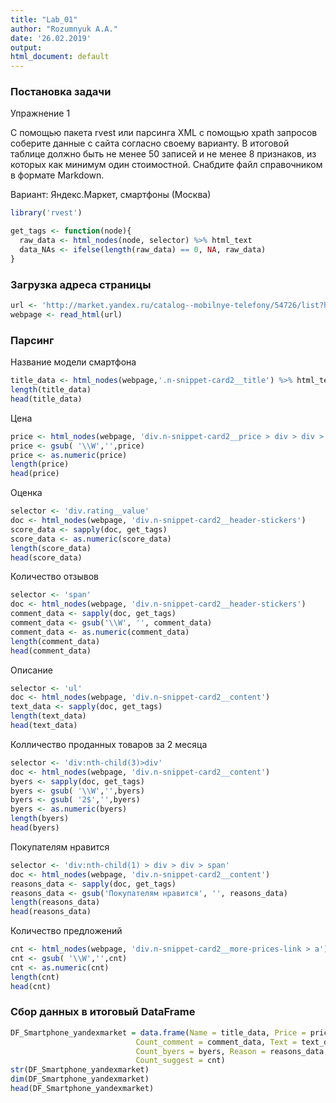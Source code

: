 ---
title: "Lab_01"
author: "Rozumnyuk A.A."
date: '26.02.2019'
output:
html_document: default
---

### Постановка задачи
Упражнение 1

С помощью пакета rvest или парсинга XML с помощью xpath запросов соберите данные с
сайта согласно своему варианту. В итоговой таблице должно быть не менее 50 записей и
не менее 8 признаков, из которых как минимум один стоимостной. Снабдите файл
справочником в формате Markdown.

Вариант:
Яндекс.Маркет, смартфоны (Москва)

```{r}
library('rvest')

get_tags <- function(node){
  raw_data <- html_nodes(node, selector) %>% html_text
  data_NAs <- ifelse(length(raw_data) == 0, NA, raw_data)
}
```
### Загрузка адреса страницы
```{r}
url <- 'http://market.yandex.ru/catalog--mobilnye-telefony/54726/list?hid=91491&suggest_text=Смартфоны&suggest=1&suggest_type=recipe&was_redir=1&rs=eJwzYgpgBAABcwCG&rt=12&glfilter=4940921%3A13475069&onstock=1&local-offers-first=0&viewtype=list'
webpage <- read_html(url)
```
### Парсинг
Название модели смартфона
```{r}
title_data <- html_nodes(webpage,'.n-snippet-card2__title') %>% html_text 
length(title_data)
head(title_data)
```
Цена
```{r}
price <- html_nodes(webpage, 'div.n-snippet-card2__price > div > div > a > div') %>% html_text() 
price <- gsub( '\\W','',price) 
price <- as.numeric(price)
length(price) 
head(price) 
```
Оценка
```{r}
selector <- 'div.rating__value'
doc <- html_nodes(webpage, 'div.n-snippet-card2__header-stickers')
score_data <- sapply(doc, get_tags)
score_data <- as.numeric(score_data)
length(score_data)
head(score_data)
```
Количество отзывов
```{r}
selector <- 'span'
doc <- html_nodes(webpage, 'div.n-snippet-card2__header-stickers')
comment_data <- sapply(doc, get_tags)
comment_data <- gsub('\\W', '', comment_data) 
comment_data <- as.numeric(comment_data) 
length(comment_data)
head(comment_data)
```
Описание
```{r}
selector <- 'ul' 
doc <- html_nodes(webpage, 'div.n-snippet-card2__content') 
text_data <- sapply(doc, get_tags) 
length(text_data) 
head(text_data)
```
Колличество проданных товаров за 2 месяца
```{r}
selector <- 'div:nth-child(3)>div' 
doc <- html_nodes(webpage, 'div.n-snippet-card2__content') 
byers <- sapply(doc, get_tags)
byers <- gsub( '\\W','',byers) 
byers <- gsub( '2$','',byers) 
byers <- as.numeric(byers)
length(byers)
head(byers) 
```
Покупателям нравится
```{r}
selector <- 'div:nth-child(1) > div > div > span' 
doc <- html_nodes(webpage, 'div.n-snippet-card2__content') 
reasons_data <- sapply(doc, get_tags) 
reasons_data <- gsub('Покупателям нравится', '', reasons_data) 
length(reasons_data) 
head(reasons_data)
```
Количество предложений
```{r}
cnt <- html_nodes(webpage, 'div.n-snippet-card2__more-prices-link > a') %>% html_text() 
cnt <- gsub( '\\W','',cnt) 
cnt <- as.numeric(cnt)
length(cnt)
head(cnt)
```
### Сбор данных в итоговый DataFrame
```{r}
DF_Smartphone_yandexmarket = data.frame(Name = title_data, Price = price, Score = score_data,
                            Count_comment = comment_data, Text = text_data, 
                            Count_byers = byers, Reason = reasons_data,
                            Count_suggest = cnt)
str(DF_Smartphone_yandexmarket)
dim(DF_Smartphone_yandexmarket)
head(DF_Smartphone_yandexmarket)
```
